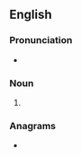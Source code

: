{{also|Glades|glädes}}
==English==

===Pronunciation===
* {{IPA|/ɡleɪdz/|lang=en}}

===Noun===
{{head|en|noun form}}

# {{plural of|glade|lang=en}}

===Anagrams===
* {{anagrams|en|a=adegls|gleads}}